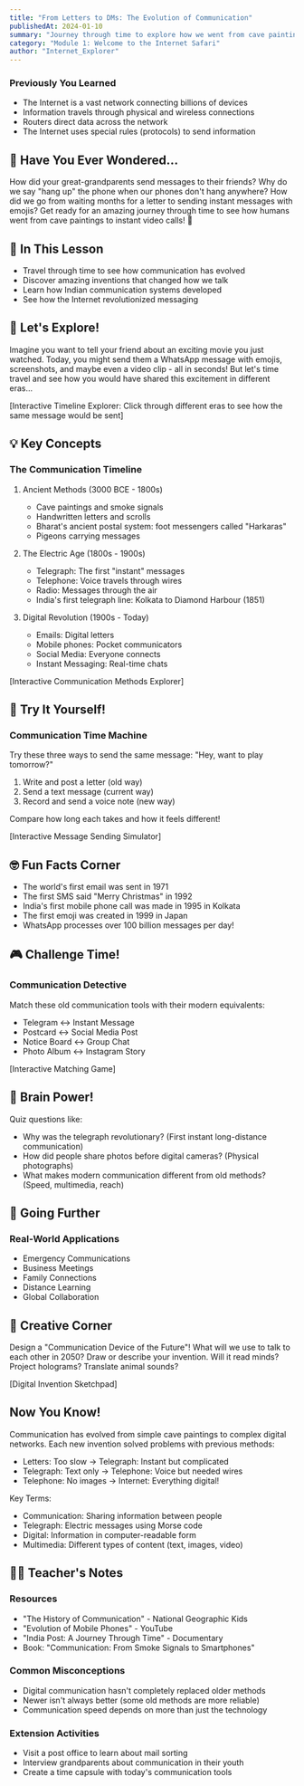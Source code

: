 ```yaml
---
title: "From Letters to DMs: The Evolution of Communication"
publishedAt: 2024-01-10
summary: "Journey through time to explore how we went from cave paintings to instant messages! See how India's communication systems evolved and discover the amazing inventions that changed how we talk."
category: "Module 1: Welcome to the Internet Safari"
author: "Internet_Explorer"
---
```


### Previously You Learned
- The Internet is a vast network connecting billions of devices
- Information travels through physical and wireless connections
- Routers direct data across the network
- The Internet uses special rules (protocols) to send information

## 🤔 Have You Ever Wondered...
How did your great-grandparents send messages to their friends? Why do we say "hang up" the phone when our phones don't hang anywhere? How did we go from waiting months for a letter to sending instant messages with emojis? Get ready for an amazing journey through time to see how humans went from cave paintings to instant video calls! 🚀

## 🎯 In This Lesson
- Travel through time to see how communication has evolved
- Discover amazing inventions that changed how we talk
- Learn how Indian communication systems developed
- See how the Internet revolutionized messaging

## 🧪 Let's Explore!
Imagine you want to tell your friend about an exciting movie you just watched. Today, you might send them a WhatsApp message with emojis, screenshots, and maybe even a video clip - all in seconds! But let's time travel and see how you would have shared this excitement in different eras...

[Interactive Timeline Explorer: Click through different eras to see how the same message would be sent]

## 💡 Key Concepts

### The Communication Timeline
1. Ancient Methods (3000 BCE - 1800s)
   - Cave paintings and smoke signals
   - Handwritten letters and scrolls
   - Bharat's ancient postal system: foot messengers called "Harkaras"
   - Pigeons carrying messages

2. The Electric Age (1800s - 1900s)
   - Telegraph: The first "instant" messages
   - Telephone: Voice travels through wires
   - Radio: Messages through the air
   - India's first telegraph line: Kolkata to Diamond Harbour (1851)

3. Digital Revolution (1900s - Today)
   - Emails: Digital letters
   - Mobile phones: Pocket communicators
   - Social Media: Everyone connects
   - Instant Messaging: Real-time chats

[Interactive Communication Methods Explorer]

## 🏃 Try It Yourself!
### Communication Time Machine

Try these three ways to send the same message: "Hey, want to play tomorrow?"
1. Write and post a letter (old way)
2. Send a text message (current way)
3. Record and send a voice note (new way)

Compare how long each takes and how it feels different!

[Interactive Message Sending Simulator]

## 🤓 Fun Facts Corner
- The world's first email was sent in 1971
- The first SMS said "Merry Christmas" in 1992
- India's first mobile phone call was made in 1995 in Kolkata
- The first emoji was created in 1999 in Japan
- WhatsApp processes over 100 billion messages per day!

## 🎮 Challenge Time!
### Communication Detective
Match these old communication tools with their modern equivalents:
- Telegram ↔️ Instant Message
- Postcard ↔️ Social Media Post
- Notice Board ↔️ Group Chat
- Photo Album ↔️ Instagram Story

[Interactive Matching Game]

## 📝 Brain Power!
Quiz questions like:
- Why was the telegraph revolutionary? (First instant long-distance communication)
- How did people share photos before digital cameras? (Physical photographs)
- What makes modern communication different from old methods? (Speed, multimedia, reach)

## 🌈 Going Further
### Real-World Applications
- Emergency Communications
- Business Meetings
- Family Connections
- Distance Learning
- Global Collaboration

## 🎨 Creative Corner
Design a "Communication Device of the Future"! What will we use to talk to each other in 2050? Draw or describe your invention. Will it read minds? Project holograms? Translate animal sounds?

[Digital Invention Sketchpad]

## Now You Know!
Communication has evolved from simple cave paintings to complex digital networks. Each new invention solved problems with previous methods:
- Letters: Too slow → Telegraph: Instant but complicated
- Telegraph: Text only → Telephone: Voice but needed wires
- Telephone: No images → Internet: Everything digital!

Key Terms:
- Communication: Sharing information between people
- Telegraph: Electric messages using Morse code
- Digital: Information in computer-readable form
- Multimedia: Different types of content (text, images, video)

## 👩‍🏫 Teacher's Notes
### Resources
- "The History of Communication" - National Geographic Kids
- "Evolution of Mobile Phones" - YouTube
- "India Post: A Journey Through Time" - Documentary
- Book: "Communication: From Smoke Signals to Smartphones"

### Common Misconceptions
- Digital communication hasn't completely replaced older methods
- Newer isn't always better (some old methods are more reliable)
- Communication speed depends on more than just the technology

### Extension Activities
- Visit a post office to learn about mail sorting
- Interview grandparents about communication in their youth
- Create a time capsule with today's communication tools